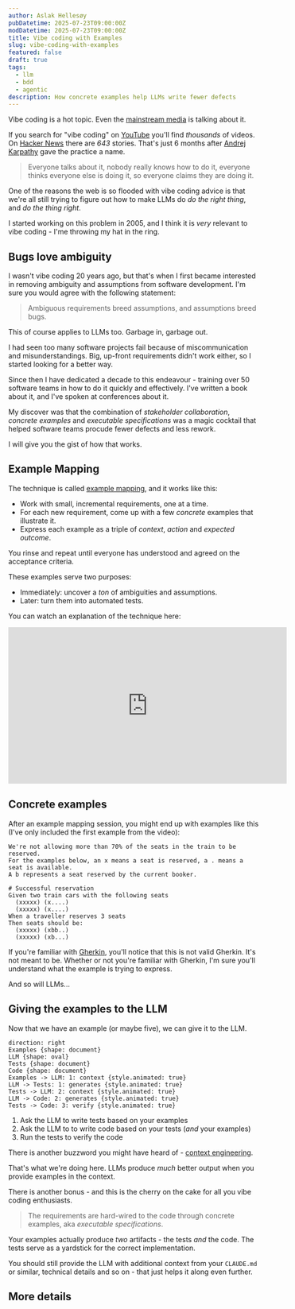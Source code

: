```yaml
---
author: Aslak Hellesøy
pubDatetime: 2025-07-23T09:00:00Z
modDatetime: 2025-07-23T09:00:00Z
title: Vibe coding with Examples
slug: vibe-coding-with-examples
featured: false
draft: true
tags:
  - llm
  - bdd
  - agentic
description: How concrete examples help LLMs write fewer defects
---
```


Vibe coding is a hot topic. Even the [mainstream media](https://www.theguardian.com/technology/2025/mar/16/ai-software-coding-programmer-expertise-jobs-threat) is talking about it.

If you search for "vibe coding" on [YouTube](https://www.youtube.com/results?search_query=vibe+coding) you'll find _thousands_ of videos.
On [Hacker News](https://hn.algolia.com/?q=vibe+coding) there are _643_ stories.
That's just 6 months after [Andrej Karpathy](https://x.com/karpathy/status/1886192184808149383) gave the practice a name.

> Everyone talks about it, nobody really knows how to do it, everyone thinks everyone else is doing it, so everyone claims they are doing it.

One of the reasons the web is so flooded with vibe coding advice is that we're all
still trying to figure out how to make LLMs do _do the right thing_, and _do the thing right_.

I started working on this problem in 2005, and I think it is _very_ relevant to vibe coding - I'me throwing my hat in the ring.

## Bugs love ambiguity

I wasn't vibe coding 20 years ago, but that's when I first became interested in removing ambiguity and assumptions from software development.
I'm sure you would agree with the following statement:

> Ambiguous requirements breed assumptions, and assumptions breed bugs.

This of course applies to LLMs too. Garbage in, garbage out.

I had seen too many software projects fail because of miscommunication and misunderstandings.
Big, up-front requirements didn't work either, so I started looking for a better way.

Since then I have dedicated a decade to this endeavour - training over 50 software teams in how to do it quickly and effectively.
I've written a book about it, and I've spoken at conferences about it.

My discover was that the combination of _stakeholder collaboration_,
_concrete examples_ and _executable specifications_ was a magic cocktail
that helped software teams procude fewer defects and less rework.

I will give you the gist of how that works.

## Example Mapping

The technique is called [example mapping](https://cucumber.io/blog/bdd/example-mapping-introduction/), and it works like this:

- Work with small, incremental requirements, one at a time.
- For each new requirement, come up with a few _concrete_ examples that illustrate it.
- Express each example as a triple of _context_, _action_ and _expected outcome_.

You rinse and repeat until everyone has understood and agreed on the acceptance criteria.

These examples serve two purposes:

- Immediately: uncover a _ton_ of ambiguities and assumptions.
- Later: turn them into automated tests.

You can watch an explanation of the technique here:

<iframe
  width="560"
  height="315"
  src="https://www.youtube.com/embed/OhDUlzpbeoc?si=pnYInoCGaTPExwKn&amp;start=480"
  title="YouTube video player"
  frameborder="0"
  allow="accelerometer; autoplay; clipboard-write; encrypted-media; gyroscope; picture-in-picture; web-share"
  referrerpolicy="strict-origin-when-cross-origin"
  allowfullscreen
></iframe>

## Concrete examples

After an example mapping session, you might end up with examples like this (I've only included the first example from the video):

```
We're not allowing more than 70% of the seats in the train to be reserved.
For the examples below, an x means a seat is reserved, a . means a seat is available.
A b represents a seat reserved by the current booker.

# Successful reservation
Given two train cars with the following seats
  (xxxxx) (x....)
  (xxxxx) (x....)
When a traveller reserves 3 seats
Then seats should be:
  (xxxxx) (xbb..)
  (xxxxx) (xb...)
```

If you're familiar with [Gherkin](https://cucumber.io/docs/gherkin/), you'll notice that this is not valid Gherkin. It's not meant to be.
Whether or not you're familiar with Gherkin, I'm sure you'll understand what the example is trying to express.

And so will LLMs...

## Giving the examples to the LLM

Now that we have an example (or maybe five), we can give it to the LLM.

```d2 sketch
direction: right
Examples {shape: document}
LLM {shape: oval}
Tests {shape: document}
Code {shape: document}
Examples -> LLM: 1: context {style.animated: true}
LLM -> Tests: 1: generates {style.animated: true}
Tests -> LLM: 2: context {style.animated: true}
LLM -> Code: 2: generates {style.animated: true}
Tests -> Code: 3: verify {style.animated: true}
```

1. Ask the LLM to write tests based on your examples
2. Ask the LLM to to write code based on your tests (_and_ your examples)
3. Run the tests to verify the code

There is another buzzword you might have heard of - [context engineering](https://simonwillison.net/2025/Jun/27/context-engineering/).

That's what we're doing here.
LLMs produce _much_ better output when you provide examples in the context.

There is another bonus - and this is the cherry on the cake for all you vibe coding enthusiasts.

> The requirements are hard-wired to the code through concrete examples, aka _executable specifications_.

Your examples actually produce _two_ artifacts - the tests _and_ the code. The tests serve as a yardstick for the correct implementation.

You should still provide the LLM with additional context from your `CLAUDE.md` or similar, technical details and so on - that just helps it along even further.

## More details

[^1]: This works best with a group where someone understands the problem, someone knows how to implement it, and someone knows how to verify that it's done right. It could be a single person, or it might take up to 5 people.

[^2]: If you end up with too many examples, simplify or split the requirement.

[^3]: It doesn't matter what tool you use. It doesn't have to be [Cucumber](https://cucumber.io).
